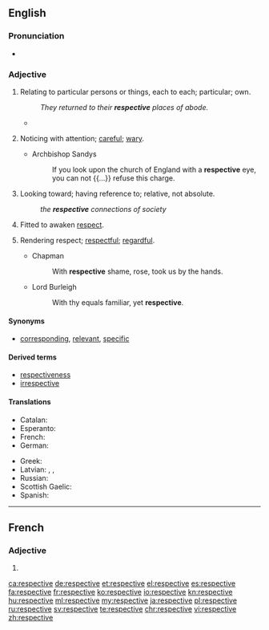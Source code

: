 ==English==

===Pronunciation===
* {{audio|En-us-respective.ogg|Audio (US)}}

===Adjective===
{{en-adj|-}}

# Relating to particular persons or things, each to each; particular; own.
#: ''They returned to their '''respective''' places of abode.''
#*{{quote-news
|year=2012
|date=August 23
|author=Alasdair Lamont
|title=Hearts 0-1 Liverpool
|work=BBC Sport
|url=http://www.bbc.co.uk/sport/0/football/19279553
|page=
|passage=Adam and Novikovas swapped long-range efforts, neither of which troubled the '''respective''' keepers.}}
# {{context|obsolete|lang=en}} Noticing with attention; [[careful]]; [[wary]].
#* Archbishop Sandys
#*: If you look upon the church of England with a '''respective''' eye, you can not {{...}} refuse this charge.
# {{context|obsolete|lang=en}} Looking toward; having reference to; relative, not absolute.
#: ''the '''respective''' connections of society''
# {{context|obsolete|lang=en}} Fitted to awaken [[respect]].
#: {{rfquotek|Shakespeare}}
# {{context|obsolete|lang=en}} Rendering respect; [[respectful]]; [[regardful]].
#* Chapman
#*: With '''respective''' shame, rose, took us by the hands.
#* Lord Burleigh
#*: With thy equals familiar, yet '''respective'''.

====Synonyms====
* {{sense|relating to particular persons or things}} [[corresponding]], [[relevant]], [[specific]]

====Derived terms====
* [[respectiveness]]
* [[irrespective]]

====Translations====
{{trans-top|referencing two or more things as individuals}}
* Catalan: {{t|ca|respectiu}}
* Esperanto: {{t|eo|respektiva}}
* French: {{t+|fr|respectif}}
* German: {{t+|de|jeweilig}}
{{trans-mid}}
* Greek: {{t+|el|αντίστοιχος|tr=antístoixos|sc=Grek}}
* Latvian: {{t|lv|attiecīgs}}, {{t|lv|atbilstošs}}, {{t|lv|piederīgs}}
* Russian: {{t+|ru|соответствующий}}
* Scottish Gaelic: {{t|gd|air leth}}
* Spanish: {{t+|es|respectivo}}
{{trans-bottom}}

----

==French==

===Adjective===
{{fr-adj-form}} {{f}}

# {{feminine of|respectif|lang=fr}}

[[ca:respective]]
[[de:respective]]
[[et:respective]]
[[el:respective]]
[[es:respective]]
[[fa:respective]]
[[fr:respective]]
[[ko:respective]]
[[io:respective]]
[[kn:respective]]
[[hu:respective]]
[[ml:respective]]
[[my:respective]]
[[ja:respective]]
[[pl:respective]]
[[ru:respective]]
[[sv:respective]]
[[te:respective]]
[[chr:respective]]
[[vi:respective]]
[[zh:respective]]